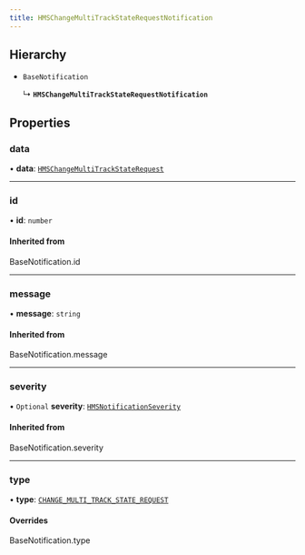 ```yaml
---
title: HMSChangeMultiTrackStateRequestNotification
---
```


## Hierarchy

- `BaseNotification`

  ↳ **`HMSChangeMultiTrackStateRequestNotification`**

## Properties

### data

• **data**: [`HMSChangeMultiTrackStateRequest`](/api-reference/javascript/v2/interfaces/HMSChangeMultiTrackStateRequest)

---

### id

• **id**: `number`

#### Inherited from

BaseNotification.id

---

### message

• **message**: `string`

#### Inherited from

BaseNotification.message

---

### severity

• `Optional` **severity**: [`HMSNotificationSeverity`](/api-reference/javascript/v2/enums/HMSNotificationSeverity)

#### Inherited from

BaseNotification.severity

---

### type

• **type**: [`CHANGE_MULTI_TRACK_STATE_REQUEST`](/api-reference/javascript/v2/enums/HMSNotificationTypes#change_multi_track_state_request)

#### Overrides

BaseNotification.type
